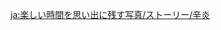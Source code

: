 {{TPRGT Story
|character          = Xinyan
|date               = 2022-10-16
|zh                 = 
;今天是辛焱的生日哦，我们快去为她庆祝吧！
:'''旅行者：'''之前听朋友说过，琉璃百合的汁液能够使休眠的古琴回春。
:'''旅行者：'''把它涂在辛焱的琴上，会不会让琴奏出的声音更加特别呢？
:'''辛焱：'''哈哈，好有意思的说法！
:'''辛焱：'''那如果涂上绝云椒椒的汁液，说不定会让演奏更加火热呢！
:'''辛焱：'''我们都试试看吧。
|dialogue_review_zh = 如果涂上绝云椒椒的汁液，说不定会让演奏更加火热呢！
|en                 =
;Today is [[Xinyan]]'s birthday, let's go and celebrate with her!
:'''Traveler:''' I've heard from a friend before that Glaze Lily juice can revitalize a dormant ''{{w|guqin}}''.
:'''Traveler:''' If we paint it onto Xinyan's guitar, would that make it sound extra special?
:'''Xinyan:''' Haha, that's an interesting idea!
:'''Xinyan:''' Maybe if we paint some Jueyun Chili juice on it, my performances will be even more on fire!
:'''Xinyan:''' Let's try both out.
|dialogue_review_en = Maybe if we paint some Jueyun Chili juice on it, my performances will be even more on fire!
}}


<!-- interwikis -->
[[ja:楽しい時間を思い出に残す写真/ストーリー/辛炎]]